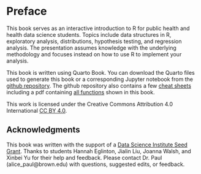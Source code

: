 # Preface {.unnumbered}

This book serves as an interactive introduction to R for public health and health data science students. Topics include data structures in R, exploratory analysis, distributions, hypothesis testing, and regression analysis. The presentation assumes knowledge with the underlying methodology and focuses instead on how to use R to implement your analysis.

This book is written using Quarto Book. You can download the Quarto files used to generate this book or a corresponding Jupyter notebook from the [github repository](https://github.com/alicepaul/health-data-science-using-r). The github repository also contains a few [cheat sheets](https://github.com/alicepaul/health-data-science-using-r/tree/main/book/refs) including a pdf containing [all functions](https://github.com/alicepaul/health-data-science-using-r/blob/main/book/refs/functions_cheat_sheet.pdf) shown in this book.

This work is licensed under the Creative Commons Attribution 4.0 International [CC BY 4.0](https://creativecommons.org/licenses/by/4.0/).


## Acknowledgments {.unnumbered}

This book was written with the support of a [Data Science Institute Seed Grant](https://dsi.brown.edu/). Thanks to students Hannah Eglinton, Jialin Liu, Joanna Walsh, and Xinbei Yu for their help and feedback. Please contact Dr. Paul (alice_paul\@brown.edu) with questions, suggested edits, or feedback.

\mainmatter
